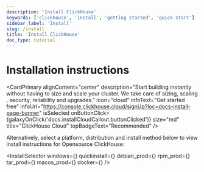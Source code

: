 ```yaml
---
description: 'Install ClickHouse'
keywords: ['clickhouse', 'install', 'getting started', 'quick start']
sidebar_label: 'Install'
slug: /install
title: 'Install ClickHouse'
doc_type: tutorial
---
```



# Installation instructions

<CardPrimary
    alignContent="center"
    description="Start building instantly without having to size and scale your cluster. We take care of sizing, scaling
    , security, reliability and upgrades."
    icon="cloud"
    infoText="Get started free"
    infoUrl="https://console.clickhouse.cloud/signUp?loc=docs-install-page-banner"
    isSelected
    onButtonClick={galaxyOnClick('docs.installCloudCallout.buttonClicked')}
    size="md"
    title="ClickHouse Cloud"
    topBadgeText="Recommended"
/>
<br/>

Alternatively, select a platform, distribution and install method below to view install
instructions for Opensource ClickHouse:

<InstallSelector
    windows={<Windows/>}
    quickinstall={<QuickInstall/>}
    debian_prod={<DebianProd/>}
    rpm_prod={<RPMProd/>}
    tar_prod={<TarProd/>}
    macos_prod={<MacOSProd/>}
    docker={<Docker/>}
/>

